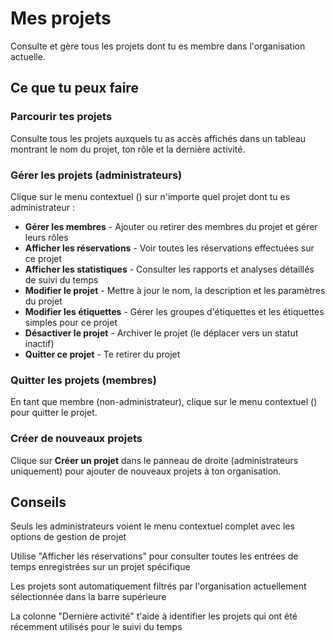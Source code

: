 # Mes projets

Consulte et gère tous les projets dont tu es membre dans l'organisation actuelle.

## Ce que tu peux faire

### Parcourir tes projets
Consulte tous les projets auxquels tu as accès affichés dans un tableau montrant le nom du projet, ton rôle et la dernière activité.

### Gérer les projets (administrateurs)
Clique sur le menu contextuel (<Icon name="EllipsisVertical" />) sur n'importe quel projet dont tu es administrateur :
- **Gérer les membres** - Ajouter ou retirer des membres du projet et gérer leurs rôles
- **Afficher les réservations** - Voir toutes les réservations effectuées sur ce projet
- **Afficher les statistiques** - Consulter les rapports et analyses détaillés de suivi du temps
- **Modifier le projet** - Mettre à jour le nom, la description et les paramètres du projet
- **Modifier les étiquettes** - Gérer les groupes d'étiquettes et les étiquettes simples pour ce projet
- **Désactiver le projet** - Archiver le projet (le déplacer vers un statut inactif)
- **Quitter ce projet** - Te retirer du projet

### Quitter les projets (membres)
En tant que membre (non-administrateur), clique sur le menu contextuel (<Icon name="EllipsisVertical" />) pour quitter le projet.

### Créer de nouveaux projets
Clique sur **Créer un projet** dans le panneau de droite (administrateurs uniquement) pour ajouter de nouveaux projets à ton organisation.

## Conseils

<Tip>Seuls les administrateurs voient le menu contextuel complet avec les options de gestion de projet</Tip>

<Tip>Utilise "Afficher les réservations" pour consulter toutes les entrées de temps enregistrées sur un projet spécifique</Tip>

<Tip>Les projets sont automatiquement filtrés par l'organisation actuellement sélectionnée dans la barre supérieure</Tip>

<Tip>La colonne "Dernière activité" t'aide à identifier les projets qui ont été récemment utilisés pour le suivi du temps</Tip>

